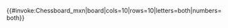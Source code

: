 {{#invoke:Chessboard_mxn|board|cols=10|rows=10|letters=both|numbers=both}}<noinclude>
{{Documentation|Template:Chess_diagram/doc}}
</noinclude>